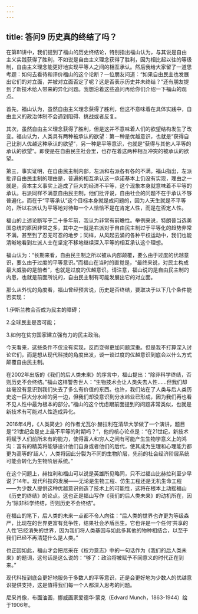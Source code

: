 ```yaml
---
---
---
```

title: 答问9 历史真的终结了吗？
---




在第81讲中，我们提到了福山的历史终结论，特别指出福山认为，与其说是自由主义实践获得了胜利，不如说是自由主义理念获得了胜利，因为相比起以往的等级制，自由主义理念能更好地实现平等人之间的相互承认。然后我给大家留了一道思考题：如何去看待和评价福山的这个论断？一位朋友问道：“如果自由民主也发展出它们的对立面，并被对立面否定了呢？这是否表示历史并未终结？”还有朋友提到了新技术给人带来的异化问题。我想沿着这些追问再给你们介绍一下福山的观点。

首先，福山认为，虽然自由主义理念获得了胜利，但这不意味着在具体实践中，自由主义的政治体制不会遇到阻碍、挑战或者反复。

其次，虽然自由主义理念获得了胜利，但是这并不意味着人们的欲望结构发生了改变。福山认为，人类具有两种被承认的欲望：第一种是优越意识，也就是“获得自己比别人优越这种承认的欲望”，另一种是平等意识，也就是“获得与其他人平等的承认的欲望”。即使是在自由民主社会里，也存在着这两种相互冲突的被承认的欲望。

第三，事实证明，在自由民主制内部，左派和右派各有各的不满。福山指出，左派批评自由民主制的理由是，普遍的相互承认这一承诺基本上仍没有实现，理由之一就是，资本主义事实上造成了巨大的经济不平等，这个现象本身就意味着不平等的承认。右派同样不满意自由民主制，他们批评说，自由社会的问题不在于承认不够普遍化，而在于“平等承认”这个目标本身就是成问题的，因为人天生就是不平等的，所以右派认为平等地对待每一个人恰恰不是在肯定人性，而是在否定人性。

福山的上述论断写于二十多年前，我认为非常有前瞻性。举例来说，特朗普当选美国总统的原因非常之多，其中之一就是右派对于自由民主制过于平等化的趋势非常不满，甚至到了忍无可忍的地步；同样，从风起云涌的各种平权运动中，我们也能清晰地看到左派人士在坚定不移地继续深入平等的相互承认这个理想。

福山认为：“长期来看，自由民主制之所以被从内部颠覆，要么由于过度的优越意识，要么由于过度的平等意识。”而福山在当时的直觉是，“最终来说，对民主构成最大威胁的是前者”，也就是过度的优越意识。请注意，福山说的是自由民主制的内患，也就是前面所说的，自由民主制有可能发展出它的对立面。

那么从外忧的角度看，福山曾经预言说，历史是否终结，要取决于以下几个条件能否实现：

1.伊斯兰教会否成为民主的障碍；

2.全球民主是否可能；

3.如何在贫穷国家建立强有力的民主政治。

今天看来，这些条件不仅没有实现，反而变得更加问题深重。但是我不打算深入讨论它们，而是想从现代科技的角度出发，谈一谈过度的优越意识到底会以什么方式颠覆自由民主制。

在2002年出版的《我们的后人类未来》的序言中，福山提出：“除非科学终结，否则历史不会终结。”福山这样警告世人：“生物技术会让人类失去人性……但我们却丝毫没有意识到我们失去了多么有价值的东西。也许，我们站在了人类与后人类历史这一巨大分水岭的另一边，但我们却没意识到分水岭业已形成，因为我们再也看不见人性中最为根本的部分。”福山的这个忧虑跟前面提到的问题非常类似，也就是新技术有可能对人性造成异化。

2016年4月，《人类简史》的作者尤瓦尔·赫拉利在清华大学做了一个演讲，题目是“21世纪会是史上最不平等的时期吗？”，他的核心论点是：“在21世纪，新技术将赋予人们前所未有的能力，使得富人和穷人之间有可能产生生物学意义上的鸿沟：富有的精英将能够设计他们自身或者他们的后代，使其成为生理和心理能力都更为高等的‘超人’，人类将因此分裂为不同的生物阶层，先前的社会经济阶层系统可能会转化为生物阶层系统。”

在这个问题上，赫拉利和福山可以说是英雄所见略同，只不过福山比赫拉利至少早说了14年。现代科技的发展——无论是生物工程、仿生工程还是无机生命工程——为少数人提供这种优越意识创造了技术上的可能性，这将在根本上动摇福山《历史的终结》的论点。这也正是福山写作《我们的后人类未来》的动机所在，因为“除非科学终结，否则历史不会终结”。

在福山的笔下，后人类的未来一点都不令人向往：“后人类的世界也许更为等级森严，比现在的世界更富有竞争性，结果社会矛盾丛生。它也许是一个任何‘共享的人性’已经消失的世界，因为我们将人类基因与如此多其他的物种相结合，以至于我们已经不再清楚什么是人类。”

也正因如此，福山才会把尼采在《权力意志》中的一句话作为《我们的后人类未来》的题词，这句话是这么说的：“够了：政治将被赋予不同意义的时代正在到来。”

现代科技到底会更好地服务于多数人的平等意识，还是会更好地为少数人的优越意识提供支持，这是值得我们每一个人都深入思考的问题。

尼采肖像，布面油画，挪威画家爱德华·蒙克（Edvard Munch，1863-1944）绘于1906年。